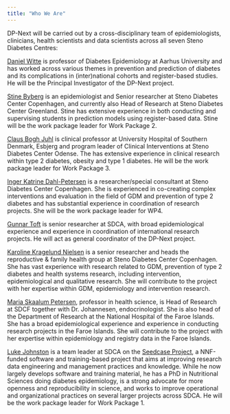 ```yaml
---
title: "Who We Are"
---
```


DP-Next will be carried out by a cross-disciplinary team of
epidemiologists, clinicians, health scientists and data scientists
across all seven Steno Diabetes Centres:

[Daniel Witte](https://orcid.org/0000-0002-0769-2922) is professor of
Diabetes Epidemiology at Aarhus University and has worked across various
themes in prevention and prediction of diabetes and its complications in
(inter)national cohorts and register-based studies. He will be the
Principal Investigator of the DP-Next project.

[Stine Byberg](https://orcid.org/0000-0002-3626-3609) is an
epidemiologist and Senior researcher at Steno Diabetes Center
Copenhagen, and currently also Head of Research at Steno Diabetes Center
Greenland. Stine has extensive experience in both conducting and
supervising students in prediction models using register-based data.
Stine will be the work package leader for Work Package 2.

[Claus Bogh Juhl](https://orcid.org/0000-0002-4285-5459) is clinical
professor at University Hospital of Southern Denmark, Esbjerg and
program leader of Clinical Interventions at Steno Diabetes Center
Odense. The has extensive experience in clinical research within type 2
diabetes, obesity and type 1 diabetes. He will be the work package
leader for Work Package 3.

[Inger Katrine Dahl-Petersen](https://orcid.org/0000-0002-3157-8847) is
a researcher/special consultant at Steno Diabetes Center Copenhagen. She
is experienced in co-creating complex interventions and evaluation in
the field of GDM and prevention of type 2 diabetes and has substantial
experience in coordination of research projects. She will be the work
package leader for WP4.

[Gunnar Toft](https://orcid.org/0000-0002-7542-6853) is senior
researcher at SDCA, with broad epidemiological experience and experience
in coordination of international research projects. He will act as
general coordinator of the DP-Next project.

[Karoline Kragelund Nielsen](https://orcid.org/0000-0002-4058-0615) is a
senior researcher and heads the reproductive & family health group at
Steno Diabetes Center Copenhagen. She has vast experience with research
related to GDM, prevention of type 2 diabetes and health systems
research, including intervention, epidemiological and qualitative
research. She will contribute to the project with her expertise within
GDM, epidemiology and intervention research.

[Maria Skaalum Petersen](https://orcid.org/0000-0001-9404-8440),
professor in health science, is Head of Research at SDCF together with
Dr. Johannesen, endocrinologist. She is also head of the Department of
Research at the National Hospital of the Faroe Islands. She has a broad
epidemiological experience and experience in conducting research
projects in the Faroe Islands. She will contribute to the project with
her expertise within epidemiology and registry data in the Faroe
Islands.

[Luke Johnston](https://orcid.org/0000-0003-4169-2616) is a team leader
at SDCA on the [Seedcase Project](https://seedcase-project.org/), a
NNF-funded software and training-based project that aims at improving
research data engineering and management practices and knowledge. While
he now largely develops software and training material, he has a PhD in
Nutritional Sciences doing diabetes epidemiology, is a strong advocate
for more openness and reproducibility in science, and works to improve
operational and organizational practices on several larger projects
across SDCA. He will be the work package leader for Work Package 1.
